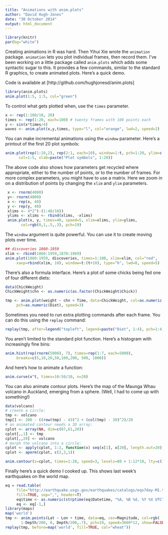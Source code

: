 ```yaml
---
title: "Animations with anim.plots"
author: "David Hugh-Jones"
date: "30 October 2014"
output: html_document
---
```


<!--
%\VignetteEngine{knitr::knitr}
-->


```r
library(knitr)
par(bg="white")
```

Creating animations in R was hard. Then Yihui Xie wrote the `animation` package. `animation` lets you plot individual frames, then record them. I've been working
on a little package called `anim.plots` which adds some syntactic sugar to this.
It provides a few commands, similar to the standard R graphics, to create
animated plots. Here's a quick demo.

Code is available at [http://github.com/hughjonesd/anim.plots]

```r
library(anim.plots)
anim.plot(1:5, 1:5, col="green")
```

To control what gets plotted when, use the `times` parameter.

```r
x <- rep(1:100/10, 20)
times <- rep(1:20, each=100) # twenty frames with 100 points each
y <- sin(x*times/4)
waves <- anim.plot(x,y,times, type="l", col="orange", lwd=2, speed=2)
```

You can make incremental animations using the `window` parameter. Here's
a printout of the first 20 plot symbols:

```r
anim.plot(rep(1:10,2), rep(2:1, each=10), window=1:t, pch=1:20, ylim=c(0,3), cex=2,
      col=1:5, xlab=paste("Plot symbols", 1:20))
```

The above code also shows how parameters get recycled where appropriate, either
to the number of points, or to the number of frames. For more complex parameters,
you might have to use a matrix. Here we zoom in on a distribution of points
by changing the `xlim` and `ylim` parameters.

```r
 x <- rnorm(4000)
 y<- rnorm(4000)
 x <- rep(x, 40)
 y <- rep(y, 40)
 xlims <- 4*2^(-(1:40/10))
 ylims <- xlims <- rbind(xlims, -xlims) 
 anim.plot(x, y, times=40, speed=5, xlim=xlims, ylim=ylims, 
       col=rgb(0,1,.5,.3), pch=19)
```

The `window` argument is quite powerful. You can use it to create moving
plots over time.  

```r
## discoveries 1860-1959
xlim <- rbind(1860:1959,1870:1969)
anim.plot(1860:1959, discoveries, times=1:100, xlim=xlim, col="red",
     xaxp=rbind(xlim, 10), window=t:(t+10), type="h", lwd=8, speed=5)
```

There's also a formula interface. Here's a plot of some chicks being fed
one of four different diets:

```r

data(ChickWeight)
ChickWeight$chn <- as.numeric(as.factor(ChickWeight$Chick))

tmp <- anim.plot(weight ~ chn + Time, data=ChickWeight, col=as.numeric(Diet), 
     pch=as.numeric(Diet), speed=3)
```

Sometimes you need to run extra plotting commands after each frame. You can 
do this using the `replay` command:

```r
replay(tmp, after=legend("topleft", legend=paste("Diet", 1:4), pch=1:4, col=1:4))
```


You aren't limited to the standard plot function. Here's a histogram with increasingly fine bins:

```r
anim.hist(rep(rnorm(5000), 7), times=rep(1:7, each=5000), 
     breaks=c(5,10,20,50,100,200, 500, 1000))
```

And here's how to animate a function:

```r
anim.curve(x^t, times=10:50/10, n=20)
```

You can also animate contour plots. Here's the map of the Maunga Whau volcano
in Auckland, emerging from a sphere. (Well, I had to come up with something!)

```r

data(volcano)
# create a circle:
tmp <- volcano
tmp[] <- 200 - ((row(tmp) - 43)^2 + (col(tmp) - 30)^2)/20
# an animated contour needs a 3D array:
cplot <- array(NA, dim=c(87,61,20))
cplot[,,1] <- tmp
cplot[,,20] <- volcano
# morph the volcano into a circle:
cplot <- apply(cplot, 1:2, function(x) seq(x[1], x[20], length.out=20))
cplot <- aperm(cplot, c(2,3,1))

anim.contour(z=cplot, times=1:20, speed=3, levels=80 + 1:12*10, lty=c(1,2,2))

```

Finally here's a quick demo I cooked up. This shows last week's earthquakes
on the world map.


```r

eq = read.table(
     file="http://earthquake.usgs.gov/earthquakes/catalogs/eqs7day-M1.txt", 
     fill=TRUE, sep=",", header=T)
     eq$time <- as.numeric(strptime(eq$Datetime, "%A, %B %d, %Y %X UTC"))
     eq <- eq[-1,]
library(maps)
map('world')
tmp <- anim.points(Lat ~ Lon + time, data=eq, cex=Magnitude, col=rgb(
       1-Depth/200, 0, Depth/200,.7), pch=19, speed=3600*12, show=FALSE)   
replay(tmp, before=map('world', fill=TRUE, col="wheat"))

```

